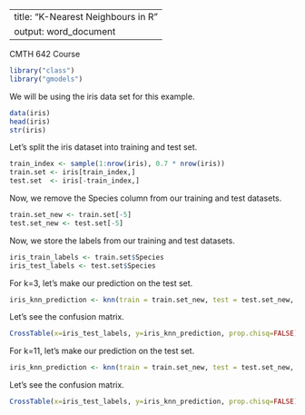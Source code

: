 
---
title: "K-Nearest Neighbours in R"
output: word_document
---

 CMTH 642 Course

```{r setup, include=FALSE}
library("class")
library("gmodels")
```

We will be using the iris data set for this example.
```{r}
data(iris)
head(iris)
str(iris)
```

Let's split the iris dataset into training and test set.
```{r}
train_index <- sample(1:nrow(iris), 0.7 * nrow(iris))
train.set <- iris[train_index,]
test.set  <- iris[-train_index,]
```

Now, we remove the Species column from our training and test datasets.
```{r}
train.set_new <- train.set[-5]
test.set_new <- test.set[-5]
```

Now, we store the labels from our training and test datasets.
```{r}
iris_train_labels <- train.set$Species 
iris_test_labels <- test.set$Species
```

For k=3, let's make our prediction on the test set.
```{r}
iris_knn_prediction <- knn(train = train.set_new, test = test.set_new, cl= iris_train_labels, k = 3) 
```

Let's see the confusion matrix.
```{r}
CrossTable(x=iris_test_labels, y=iris_knn_prediction, prop.chisq=FALSE)
```

For k=11, let's make our prediction on the test set.
```{r}
iris_knn_prediction <- knn(train = train.set_new, test = test.set_new, cl= iris_train_labels, k = 11) 
```

Let's see the confusion matrix.
```{r}
CrossTable(x=iris_test_labels, y=iris_knn_prediction, prop.chisq=FALSE)
```
